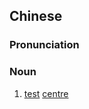 {{also|考点}}
==Chinese==
{{zh-forms|s=考点}}

===Pronunciation===
{{zh-pron
|m=kǎodiǎn
|cat=n
}}

===Noun===
{{zh-noun}}

# [[test]] [[centre]]